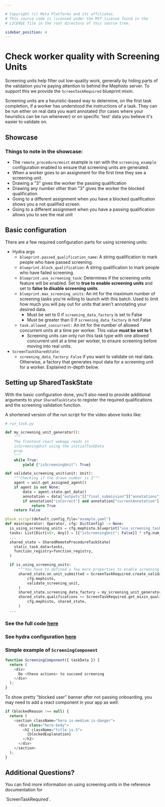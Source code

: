 ```yaml
---

# Copyright (c) Meta Platforms and its affiliates.
# This source code is licensed under the MIT license found in the
# LICENSE file in the root directory of this source tree.

sidebar_position: 4
---
```



# Check worker quality with Screening Units

Screening units help filter out low-quality work,
generally by hiding parts of the validation you're paying attention to behind the Mephisto server.
To support this we provide the `ScreenTaskRequired` blueprint mixin.

Screening units are a heuristic-based way to determine, on the first task completion,
if a worker has understood the instructions of a task.
They can be run either on real data you want annotated (for cases where your heuristics can be run whenever)
or on specific 'test' data you believe it's easier to validate on.

## Showcase

<ReactPlayer
  playing
  controls
  width="100%"
  height="auto"
  url="https://user-images.githubusercontent.com/55665282/183139879-d252d899-454c-4c15-afaa-474e6f02812b.mp4"
/>

### Things to note in the showcase:

- The `remote_procedure/mnist` example is ran with the `screening_example` configuration enabled to ensure that screening units are generated.
- When a worker goes to an assignment for the first time they see a screening unit.
- Drawing a "3" gives the worker the passing qualification
- Drawing any number other than "3" gives the worker the blocked qualification
- Going to a different assignment when you have a blocked qualification shows you a not qualified screen.
- Going to a different assignment when you have a passing qualification allows you to see the real unit

## Basic configuration

There are a few required configuration parts for using screening units:

- Hydra args
  - `blueprint.passed_qualification_name`: A string qualification to mark people who have passed screening.
  - `blueprint.block_qualification`: A string qualification to mark people who have failed screening.
  - `blueprint.use_screening_task`: Determines if the screening units feature will be enabled. Set to **true to enable screening units** and set to **false to disable screening units**.
  - `blueprint.max_screening_units`: An int for the maximum number of screening tasks you're willing to launch with this batch. Used to limit how much you will pay out for units that aren't annotating your desired data.
    - Must be set to 0 if `screening_data_factory` is set to False
    - Must be greater than 0 if `screening_data_factory` is not False
  - `task.allowed_concurrent:` An int for the number of allowed concurrent units at a time per worker. This value **must be set to 1**.
    - Screening units can only run this task type with one allowed concurrent unit at a time per worker, to ensure screening before moving into real units.
- `ScreenTaskSharedState`:
  - `screening_data_factory`: `False` if you want to validate on real data. Otherwise, a factory that generates input data for a screening unit for a worker. Explained in-depth below.

## Setting up SharedTaskState

With the basic configuration done, you'll also need to provide additional arguments to your `SharedTaskState`
to register the required qualifications and the screening validation function.

A shortened version of the run script for the video above looks like:

```python
# run_task.py

def my_screening_unit_generator():
    """
    The frontend react webapp reads in
    isScreeningUnit using the initialTaskData
    prop
    """
    while True:
        yield {"isScreeningUnit": True}

def validate_screening_unit(unit: Unit):
    """Checking if the drawn number is 3"""
    agent = unit.get_assigned_agent()
    if agent is not None:
        data = agent.state.get_data()
        annotation = data["outputs"]["final_submission"]["annotations"][0]
        if annotation["isCorrect"] and annotation["currentAnnotation"] == 3:
            return True
    return False

@task_script(default_config_file="example.yaml")
def main(operator: Operator, cfg: DictConfig) -> None:
  is_using_screening_units = cfg.mephisto.blueprint["use_screening_task"]
  tasks: List[Dict[str, Any]] = [{"isScreeningUnit": False}] * cfg.num_tasks
  ...
  shared_state = SharedRemoteProcedureTaskState(
    static_task_data=tasks,
    function_registry=function_registry,
  )

  if is_using_screening_units:
      """You have to defined a few more properties to enable screening units"""
      shared_state.on_unit_submitted = ScreenTaskRequired.create_validation_function(
          cfg.mephisto,
          validate_screening_unit,
      )
      shared_state.screening_data_factory = my_screening_unit_generator()
      shared_state.qualifications += ScreenTaskRequired.get_mixin_qualifications(
          cfg.mephisto, shared_state,
      )
  ...
```

### See the full code [here](https://github.com/facebookresearch/Mephisto/blob/main/examples/remote_procedure/mnist/run_task.py)

### See hydra configuration [here](https://github.com/facebookresearch/Mephisto/blob/main/examples/remote_procedure/mnist/hydra_configs/conf/screening_example.yaml)

### Simple example of `ScreeningComponent`

```javascript
function ScreeningComponent({ taskData }) {
  return (
    <div>
      Do <these actions> to succeed screening
    </div>
  );
}
```

To show pretty "blocked user" banner after not passing onboarding, you may need to add a react component in your app as well:

```javascript
if (blockedReason !== null) {
  return (
    <section className="hero is-medium is-danger">
      <div class="hero-body">
        <h2 className="title is-3">
          {blockedExplanation}
        </h2>
      </div>
    </section>
  );
}
```

## Additional Questions?

You can find more information on using screening units in the reference documentation for
<Link target={null} to="pathname:///python_api/mephisto/abstractions/blueprints/mixins/screen_task_required.html">`ScreenTaskRequired`</Link>.
